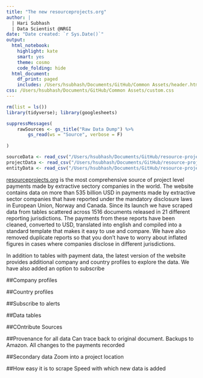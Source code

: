 ```yaml
---
title: "The new resourceprojects.org"
author: |
  | Hari Subhash
  | Data Scientist @NRGI
date: "Date created: `r Sys.Date()`"
output:
  html_notebook:
    highlight: kate
    smart: yes
    theme: cosmo
    code_folding: hide
  html_document:
    df_print: paged
    includes: /Users/hsubhash/Documents/GitHub/Common Assets/header.html
css: /Users/hsubhash/Documents/GitHub/Common Assets/custom.css
---
```



```r
rm(list = ls())
library(tidyverse); library(googlesheets)

suppressMessages(
    rawSources <- gs_title("Raw Data Dump") %>% 
        gs_read(ws = "Source", verbose = F)
    
)

sourceData <- read_csv("/Users/hsubhash/Documents/GitHub/resource-project-data/Data Pipeline/All Data Backups/Current website data/allSource.csv")
projectData <- read_csv("/Users/hsubhash/Documents/GitHub/resource-project-data/Data Pipeline/All Data Backups/Current website data/allProject.csv")
entityData <- read_csv("/Users/hsubhash/Documents/GitHub/resource-project-data/Data Pipeline/All Data Backups/Current website data/allEntity.csv")
```


[resourceprojects.org](https://resourceprojects.org/) is the most comprehensive source of project level payments made by extractive sectory companies in the world. The website contains data on more than 535 billion USD in payments made by extractive sector companies that have reported under the mandatory disclosure laws in European Union, Norway and Canada. Since its launch we have scraped data from tables scattered across 1516 documents released in 21 different reporting jurisdictions. The payments from these reports have been cleaned, converted to USD, translated into english and compiled into a standard template that makes it easy to use and compare. We have also removed duplicate reports so that you don't have to worry about inflated figures in cases where companies disclose in different jurisdictions.

In addition to tables with payment data, the latest version of the website provides additional company and country profiles to explore the data. We have also added an option to subscribe

##Company profiles

##Country profiles

##Subscribe to alerts

##Data tables

##COntribute Sources

##Provenance for all data
Can trace back to original document. Backups to Amazon. All changes to the payments recorded

##Secondary data
Zoom into a project location


##How easy it is to scrape
Speed with which new data is added





